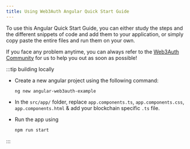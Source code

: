```yaml
---
title: Using Web3Auth Angular Quick Start Guide
---
```


To use this Angular Quick Start Guide, you can either study the steps and the different snippets of code and add them to your application, or simply
copy paste the entire files and run them on your own.

If you face any problem anytime, you can always refer to the [Web3Auth Community](https://web3auth.io/community/) for us to help you out as soon as
possible!

:::tip building locally

- Create a new angular project using the following command:

  ```shell
  ng new angular-web3auth-example
  ```

- In the `src/app/` folder, replace `app.components.ts`, `app.components.css`, `app.components.html` & add your blockchain specific `.ts` file.

- Run the app using

  ```bash npm2yarn
  npm run start
  ```

:::
